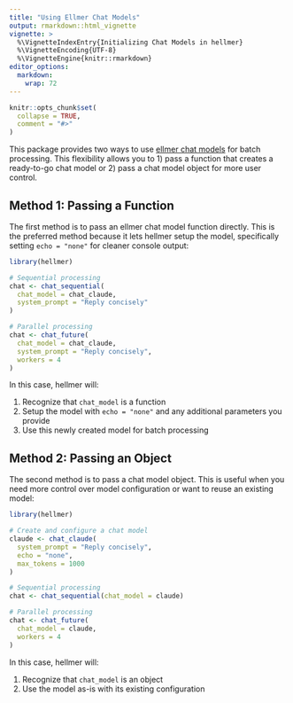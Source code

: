 ```yaml
---
title: "Using Ellmer Chat Models"
output: rmarkdown::html_vignette
vignette: >
  %\VignetteIndexEntry{Initializing Chat Models in hellmer}
  %\VignetteEncoding{UTF-8}
  %\VignetteEngine{knitr::rmarkdown}
editor_options: 
  markdown: 
    wrap: 72
---
```


```r
knitr::opts_chunk$set(
  collapse = TRUE,
  comment = "#>"
)
```

This package provides two ways to use [ellmer chat
models](%5Bellmer%20chat%20model%20function%5D(https://ellmer.tidyverse.org/reference/index.html))
for batch processing. This flexibility allows you to 1) pass a function
that creates a ready-to-go chat model or 2) pass a chat model object for
more user control.

## Method 1: Passing a Function

The first method is to pass an ellmer chat model function directly. This
is the preferred method because it lets hellmer setup the model,
specifically setting `echo = "none"` for cleaner console output:

``` r
library(hellmer)

# Sequential processing
chat <- chat_sequential(
  chat_model = chat_claude,
  system_prompt = "Reply concisely"
)

# Parallel processing
chat <- chat_future(
  chat_model = chat_claude,
  system_prompt = "Reply concisely",
  workers = 4
)
```

In this case, hellmer will:

1.  Recognize that `chat_model` is a function
2.  Setup the model with `echo = "none"` and any additional parameters
    you provide
3.  Use this newly created model for batch processing

## Method 2: Passing an Object

The second method is to pass a chat model object. This is useful when
you need more control over model configuration or want to reuse an
existing model:

``` r
library(hellmer)

# Create and configure a chat model
claude <- chat_claude(
  system_prompt = "Reply concisely",
  echo = "none",
  max_tokens = 1000
)

# Sequential processing
chat <- chat_sequential(chat_model = claude)

# Parallel processing
chat <- chat_future(
  chat_model = claude,
  workers = 4
)
```

In this case, hellmer will:

1.  Recognize that `chat_model` is an object
2.  Use the model as-is with its existing configuration
